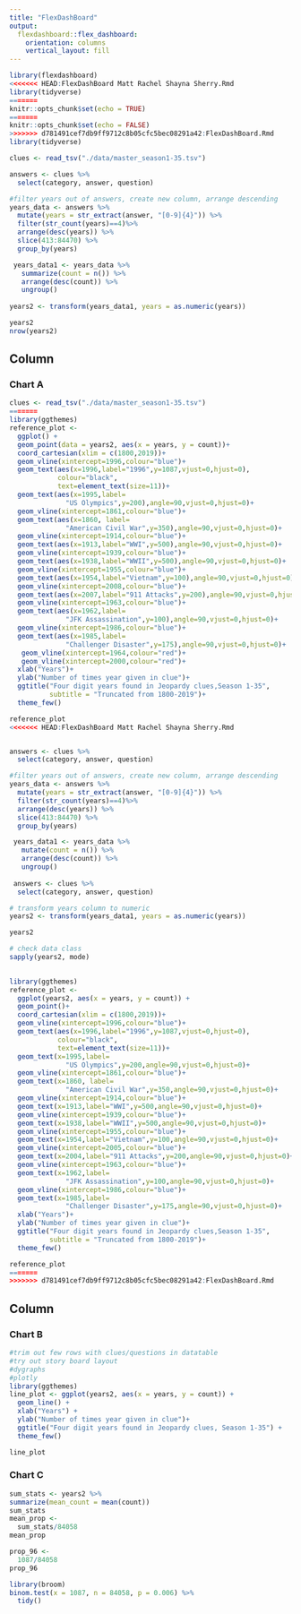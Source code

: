 ```yaml
---
title: "FlexDashBoard"
output: 
  flexdashboard::flex_dashboard:
    orientation: columns
    vertical_layout: fill
---
```


```r
library(flexdashboard)
<<<<<<< HEAD:FlexDashBoard Matt Rachel Shayna Sherry.Rmd
library(tidyverse)
=======
knitr::opts_chunk$set(echo = TRUE)
=======
knitr::opts_chunk$set(echo = FALSE)
>>>>>>> d781491cef7db9ff9712c8b05cfc5bec08291a42:FlexDashBoard.Rmd
library(tidyverse)

clues <- read_tsv("./data/master_season1-35.tsv")

answers <- clues %>% 
  select(category, answer, question)

#filter years out of answers, create new column, arrange descending
years_data <- answers %>% 
  mutate(years = str_extract(answer, "[0-9]{4}")) %>%
  filter(str_count(years)==4)%>% 
  arrange(desc(years)) %>% 
  slice(413:84470) %>% 
  group_by(years) 

 years_data1 <- years_data %>% 
   summarize(count = n()) %>% 
   arrange(desc(count)) %>% 
   ungroup()
 
years2 <- transform(years_data1, years = as.numeric(years))

years2
nrow(years2)


```

Column {data-width=650}
-----------------------------------------------------------------------

### Chart A

```r

clues <- read_tsv("./data/master_season1-35.tsv")
=======
library(ggthemes)
reference_plot <- 
  ggplot() +
  geom_point(data = years2, aes(x = years, y = count))+
  coord_cartesian(xlim = c(1800,2019))+
  geom_vline(xintercept=1996,colour="blue")+
  geom_text(aes(x=1996,label="1996",y=1087,vjust=0,hjust=0),
            colour="black",
            text=element_text(size=11))+
  geom_text(aes(x=1995,label=
              "US Olympics",y=200),angle=90,vjust=0,hjust=0)+
  geom_vline(xintercept=1861,colour="blue")+
  geom_text(aes(x=1860, label=
              "American Civil War",y=350),angle=90,vjust=0,hjust=0)+
  geom_vline(xintercept=1914,colour="blue")+
  geom_text(aes(x=1913,label="WWI",y=500),angle=90,vjust=0,hjust=0)+
  geom_vline(xintercept=1939,colour="blue")+
  geom_text(aes(x=1938,label="WWII",y=500),angle=90,vjust=0,hjust=0)+
  geom_vline(xintercept=1955,colour="blue")+
  geom_text(aes(x=1954,label="Vietnam",y=100),angle=90,vjust=0,hjust=0)+
  geom_vline(xintercept=2008,colour="blue")+
  geom_text(aes(x=2007,label="911 Attacks",y=200),angle=90,vjust=0,hjust=0)+
  geom_vline(xintercept=1963,colour="blue")+
  geom_text(aes(x=1962,label=
              "JFK Assassination",y=100),angle=90,vjust=0,hjust=0)+
  geom_vline(xintercept=1986,colour="blue")+
  geom_text(aes(x=1985,label=
              "Challenger Disaster",y=175),angle=90,vjust=0,hjust=0)+
   geom_vline(xintercept=1964,colour="red")+
   geom_vline(xintercept=2000,colour="red")+
  xlab("Years")+
  ylab("Number of times year given in clue")+
  ggtitle("Four digit years found in Jeopardy clues,Season 1-35",
          subtitle = "Truncated from 1800-2019")+
  theme_few()

reference_plot
<<<<<<< HEAD:FlexDashBoard Matt Rachel Shayna Sherry.Rmd


answers <- clues %>% 
  select(category, answer, question)

#filter years out of answers, create new column, arrange descending
years_data <- answers %>% 
  mutate(years = str_extract(answer, "[0-9]{4}")) %>%
  filter(str_count(years)==4)%>% 
  arrange(desc(years)) %>% 
  slice(413:84470) %>% 
  group_by(years) 

 years_data1 <- years_data %>% 
   mutate(count = n()) %>% 
   arrange(desc(count)) %>% 
   ungroup()
 
 answers <- clues %>% 
  select(category, answer, question)

# transform years column to numeric
years2 <- transform(years_data1, years = as.numeric(years))

years2

# check data class
sapply(years2, mode)

 
library(ggthemes)
reference_plot <- 
  ggplot(years2, aes(x = years, y = count)) +
  geom_point()+
  coord_cartesian(xlim = c(1800,2019))+
  geom_vline(xintercept=1996,colour="blue")+
  geom_text(aes(x=1996,label="1996",y=1087,vjust=0,hjust=0),
            colour="black",
            text=element_text(size=11))+
  geom_text(x=1995,label=
              "US Olympics",y=200,angle=90,vjust=0,hjust=0)+
  geom_vline(xintercept=1861,colour="blue")+
  geom_text(x=1860, label=
              "American Civil War",y=350,angle=90,vjust=0,hjust=0)+
  geom_vline(xintercept=1914,colour="blue")+
  geom_text(x=1913,label="WWI",y=500,angle=90,vjust=0,hjust=0)+
  geom_vline(xintercept=1939,colour="blue")+
  geom_text(x=1938,label="WWII",y=500,angle=90,vjust=0,hjust=0)+
  geom_vline(xintercept=1955,colour="blue")+
  geom_text(x=1954,label="Vietnam",y=100,angle=90,vjust=0,hjust=0)+
  geom_vline(xintercept=2005,colour="blue")+
  geom_text(x=2004,label="911 Attacks",y=200,angle=90,vjust=0,hjust=0)+
  geom_vline(xintercept=1963,colour="blue")+
  geom_text(x=1962,label=
              "JFK Assassination",y=100,angle=90,vjust=0,hjust=0)+
  geom_vline(xintercept=1986,colour="blue")+
  geom_text(x=1985,label=
              "Challenger Disaster",y=175,angle=90,vjust=0,hjust=0)+
  xlab("Years")+
  ylab("Number of times year given in clue")+
  ggtitle("Four digit years found in Jeopardy clues,Season 1-35",
          subtitle = "Truncated from 1800-2019")+
  theme_few()

reference_plot
=======
>>>>>>> d781491cef7db9ff9712c8b05cfc5bec08291a42:FlexDashBoard.Rmd
```

Column {data-width=350}
-----------------------------------------------------------------------

### Chart B

```r
#trim out few rows with clues/questions in datatable
#try out story board layout
#dygraphs
#plotly
library(ggthemes)
line_plot <- ggplot(years2, aes(x = years, y = count)) +
  geom_line() +
  xlab("Years") +
  ylab("Number of times year given in clue")+
  ggtitle("Four digit years found in Jeopardy clues, Season 1-35") +
  theme_few()

line_plot
```

### Chart C

```r
sum_stats <- years2 %>% 
summarize(mean_count = mean(count))
sum_stats
mean_prop <- 
  sum_stats/84058
mean_prop  

prop_96 <-
  1087/84058 
prop_96

library(broom)
binom.test(x = 1087, n = 84058, p = 0.006) %>% 
  tidy()
```


